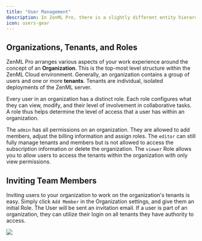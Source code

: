 ```yaml
---
title: "User Management"
description: In ZenML Pro, there is a slightly different entity hierarchy as compared to the open-source ZenML framework. This document walks you through the key differences and new concepts that are pro-only.
icon: users-gear
---
```


## Organizations, Tenants, and Roles

ZenML Pro arranges various aspects of your work experience around the concept of an **Organization**. This is the top-most level structure within the ZenML Cloud environment. Generally, an organization contains a group of users and one or more **tenants**. Tenants are individual, isolated deployments of the ZenML server.

Every user in an organization has a distinct role. Each role configures what they can view, modify, and their level of involvement in collaborative tasks. A role thus helps determine the level of access that a user has within an organization.

The `admin` has all permissions on an organization. They are allowed to add members, adjust the billing information and assign roles. The `editor` can still fully manage tenants and members but is not allowed to access the subscription information or delete the organization. The `viewer` Role allows you to allow users to access the tenants within the organization with only view permissions.

## Inviting Team Members

Inviting users to your organization to work on the organization's tenants is easy. Simply click `Add Member` in the Organization settings, and give them an initial Role. The User will be sent an invitation email. If a user is part of an organization, they can utilize their login on all tenants they have authority to access.
<Frame caption="Image showing invite flow">
  <img src="/images/Fcloud-user-invite-flow.png"/>
</Frame>

